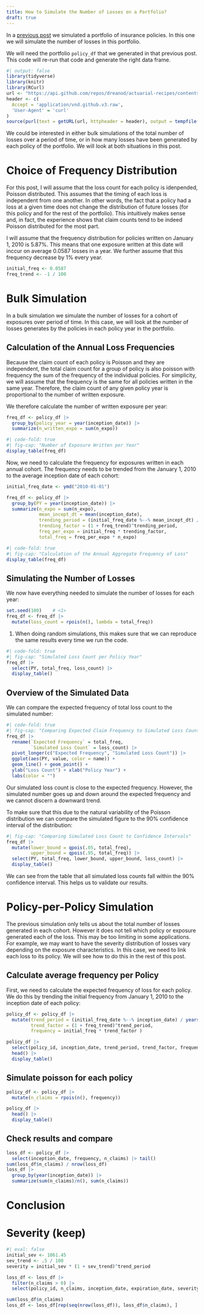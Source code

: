 ```yaml
---
title: How to Simulate the Number of Losses on a Portfolio?
draft: true
---
```


In a [previous post](posts/how-to-simulate-a-portfolio) we simulated a portfolio
of insurance policies. In this one we will simulate the number of losses in this
portfolio.

We will need the portfolio `policy_df` that we generated in that previous post.
This code will re-run that code and generate the right data frame.

```r
#| output: false
library(tidyverse)
library(knitr)
library(RCurl)
url <- "https://api.github.com/repos/dreanod/actuarial-recipes/contents/posts/how-to-simulate-a-portfolio/post.qmd"
header <- c(
  Accept = 'application/vnd.github.v3.raw',
  'User-Agent' = 'curl'
)
source(purl(text = getURL(url, httpheader = header), output = tempfile()))
```

We could be interested in either bulk simulations of the total number of
losses over a period of time, or in how many losses have been generated
by each policy of the portfolio. We will look at both situations in this
post.

# Choice of Frequency Distribution

For this post, I will assume that the loss count for each policy is idenpended,
Poisson distributed. This assumes that the timing of each loss is independent
from one another. In other words, the fact that a policy had a loss at a given
time does not change the distribution of future losses (for this policy and for
the rest of the portfolio). This intuitively makes sense and, in fact, the
experience shows that claim counts tend to be indeed Poisson distributed for the
most part.

I will assume that the frequency distribution for policies written on January
1, 2010 is 5.87%. This means that one exposure written at this date will inccur
on average 0.0587 losses in a year. We further assume that this frequency
decrease by 1% every year.

```r
initial_freq <- 0.0587
freq_trend <- -1 / 100
```

# Bulk Simulation

In a bulk simulation we simulate the number of losses for a cohort of exposures
over period of time. In this case, we will look at the
number of losses generates by the policies in each policy year
in the portfolio.

## Calculation of the Annual Loss Frequencies

Because the claim count of each policy is Poisson and they are independent,
the total claim count for a group of policy is also poisson with
frequency the sum of the frequency of the individual policies.
For simplicity, we will assume that the frequency is the same for all
policies written in the same year. Therefore, the claim count of any
given policy year is proportional to the number of written exposure.

We therefore calculate the number of written exposure per year:

```r
freq_df <- policy_df |>
  group_by(policy_year = year(inception_date)) |>
  summarize(n_written_expo = sum(n_expo))
```

```r
#| code-fold: true
#| fig-cap: "Number of Exposure Written per Year"
display_table(freq_df)
```

Now, we need to calculate the frequency for exposures written in
each annual cohort. The frequency needs to be trended from the
January 1, 2010 to the average inception date of each cohort:

```r
initial_freq_date <- ymd("2010-01-01")

freq_df <- policy_df |>
  group_by(PY = year(inception_date)) |>
  summarize(n_expo = sum(n_expo),
            mean_incept_dt = mean(inception_date),
            trending_period = (initial_freq_date %--% mean_incept_dt) / years(1),
            trending_factor = (1 + freq_trend)^trending_period,
            freq_per_expo = initial_freq * trending_factor,
            total_freq = freq_per_expo * n_expo)
```

```r
#| code-fold: true
#| fig-cap: "Calculation of the Annual Aggregate Frequency of Loss"
display_table(freq_df)
```

## Simulating the Number of Losses

We now have everything needed to simulate the number of losses for
each year:

```r
set.seed(100)    # <1>
freq_df <- freq_df |> 
  mutate(loss_count = rpois(n(), lambda = total_freq))
```
1. When doing random simulations, this makes sure that we can reproduce the
   same results every time we run the code.

```r
#| code-fold: true
#| fig-cap: "Simulated Loss Count per Policy Year"
freq_df |> 
  select(PY, total_freq, loss_count) |> 
  display_table()
```

## Overview of the Simulated Data

We can compare the expected frequency of total loss count to the
simulated number:

```r
#| code-fold: true
#| fig-cap: "Comparing Expected Claim Frequency to Simulated Loss Count"
freq_df |> 
  rename(`Expected Frequency` = total_freq,
         `Simulated Loss Count` = loss_count) |>
  pivot_longer(c("Expected Frequency", "Simulated Loss Count")) |>
  ggplot(aes(PY, value, color = name)) +
  geom_line() + geom_point() +
  ylab("Loss Count") + xlab("Policy Year") +
  labs(color = "")
```

Our simulated loss count is close to the expected frequency. However,
the simulated number goes up and down around the expected frequency
and we cannot discern a downward trend.

To make sure that this due to the natural variability of the Poisson
distribution we can compare the simulated figure to the 90% confidence
interval of the distribution:

```r
#| fig-cap: "Comparing Simulated Loss Count to Confidence Intervals"
freq_df |>
  mutate(lower_bound = qpois(.05, total_freq),
         upper_bound = qpois(.95, total_freq)) |>
  select(PY, total_freq, lower_bound, upper_bound, loss_count) |>
  display_table()
```

We can see from the table that all simulated loss counts fall within
the 90\% confidence interval. This helps us to validate our results.

# Policy-per-Policy Simulation

The previous simulation only tells us about the total number of losses
generated in each cohort. However it does not tell which policy or
exposure generated each of the loss. This may be too limiting in 
some applications. For example, we may want to have the severity
distribution of losses vary depending on the exposure characteristics.
In this case, we need to link each loss to its policy. We will see
how to do this in the rest of this post.

## Calculate average frequency per Policy

First, we need to calculate the expected frequency of loss for each
policy. We do this by trending the initial frequency from
January 1, 2010 to the inception date of each policy:

```r
policy_df <- policy_df |>
  mutate(trend_period = (initial_freq_date %--% inception_date) / years(1),
         trend_factor = (1 + freq_trend)^trend_period,
         frequency = initial_freq * trend_factor )
```

```r
policy_df |>
  select(policy_id, inception_date, trend_period, trend_factor, frequency) |>
  head() |> 
  display_table()
```



## Simulate poisson for each policy

```r
policy_df <- policy_df |>
  mutate(n_claims = rpois(n(), frequency))
```

```r
policy_df |>
  head() |> 
  display_table()
```

## Check results and compare

```r
loss_df <- policy_df |> 
  select(inception_date, frequency, n_claims) |> tail()
sum(loss_df$n_claims) / nrow(loss_df)
loss_df |>
  group_by(year(inception_date)) |>
  summarize(sum(n_claims)/n(), sum(n_claims))

```

# Conclusion

# Severity (keep)
```r
#| eval: false
initial_sev <- 1061.45
sev_trend <- .5 / 100
severity = initial_sev * (1 + sev_trend)^trend_period

loss_df <- loss_df |>
  filter(n_claims > 0) |>
  select(policy_id, n_claims, inception_date, expiration_date, severity)

sum(loss_df$n_claims)
loss_df <- loss_df[rep(seq(nrow(loss_df)), loss_df$n_claims), ]
```
